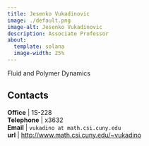 ```yaml
---
title: Jesenko Vukadinovic
image: ./default.png
image-alt: Jesenko Vukadinovic
description: Associate Professor
about:
  template: solana
  image-width: 25%
---
```



Fluid and Polymer Dynamics

## Contacts

**Office**    | 1S-228     <br/>
**Telephone** | x3632                              <br/>
**Email**     | `vukadino at math.csi.cuny.edu`                            <br/>
**url**       | [http://www.math.csi.cuny.edu/~vukadino](http://www.math.csi.cuny.edu/~vukadino)  <br/>


